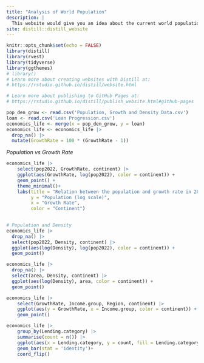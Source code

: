 ```yaml
---
title: "Analysis of World Population"
description: |
  This website would give you an idea about the current world population and different indices based upon population.
site: distill::distill_website
---
```


```r
knitr::opts_chunk$set(echo = FALSE)
library(distill)
library(rvest)
library(tidyverse)
library(ggthemes)
# library()
# Learn more about creating websites with Distill at:
# https://rstudio.github.io/distill/website.html

# Learn more about publishing to GitHub Pages at:
# https://rstudio.github.io/distill/publish_website.html#github-pages

pop_den_grow <- read.csv('Population, Growth and Density Data.csv')
loan <- read.csv('Loan Progression.csv')
economics_life <- merge(x = pop_den_grow, y = loan)
economics_life <- economics_life |>
  drop_na() |>
  mutate(GrowthRate = 100 * (GrowthRate - 1))
```

*Population vs Growth Rate*

```r
economics_life |>
    select(pop2022, GrowthRate, continent) |>
    ggplot(aes(GrowthRate, log(pop2022), color = continent)) +
    geom_point() +
    theme_minimal()+
    labs(title = "Relation between the population and growth rate in 2022",
         y = "Population (log scale)",
         x = "Growth Rate",
         color = "Continent")
    
```

```r

# Population and Density
economics_life |>
  drop_na() |>
  select(pop2022, Density, continent) |>
  ggplot(aes(log(Density), log(pop2022), color = continent)) +
  geom_point()

```

```r
economics_life |>
  drop_na() |>
  select(area, Density, continent) |>
  ggplot(aes(log(Density), area, color = continent)) +
  geom_point()

```
```r
economics_life |>
    select(GrowthRate, Income.group, Region, continent) |>
    ggplot(aes(y = GrowthRate, x = Income.group, color = continent)) +
    geom_point()
```

```r
economics_life |>
    group_by(Lending.category) |>
    summarise(count = n()) |>
    ggplot(aes(x = Lending.category, y = count, fill = Lending.category)) +
    geom_bar(stat = 'identity')+
    coord_flip()
```


